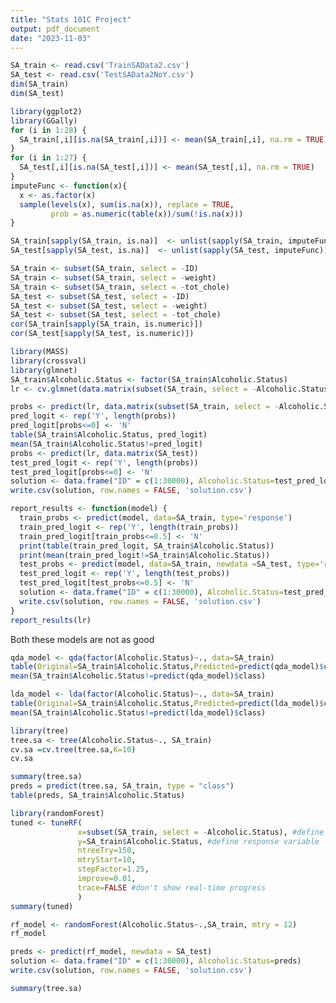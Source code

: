 ```yaml
---
title: "Stats 101C Project"
output: pdf_document
date: "2023-11-03"
---
```

```r
SA_train <- read.csv('TrainSAData2.csv')
SA_test <- read.csv('TestSAData2NoY.csv')
dim(SA_train)
dim(SA_test)
```


```r
library(ggplot2)
library(GGally)
for (i in 1:28) {
  SA_train[,i][is.na(SA_train[,i])] <- mean(SA_train[,i], na.rm = TRUE) 
}
for (i in 1:27) {
  SA_test[,i][is.na(SA_test[,i])] <- mean(SA_test[,i], na.rm = TRUE) 
}
imputeFunc <- function(x){
  x <- as.factor(x)
  sample(levels(x), sum(is.na(x)), replace = TRUE,
         prob = as.numeric(table(x))/sum(!is.na(x)))   
}

SA_train[sapply(SA_train, is.na)]  <- unlist(sapply(SA_train, imputeFunc))
SA_test[sapply(SA_test, is.na)]  <- unlist(sapply(SA_test, imputeFunc))
```

```r
SA_train <- subset(SA_train, select = -ID)
SA_train <- subset(SA_train, select = -weight)
SA_train <- subset(SA_train, select = -tot_chole)
SA_test <- subset(SA_test, select = -ID)
SA_test <- subset(SA_test, select = -weight)
SA_test <- subset(SA_test, select = -tot_chole)
cor(SA_train[sapply(SA_train, is.numeric)])
cor(SA_test[sapply(SA_test, is.numeric)])
```


```r
library(MASS)
library(crossval)
library(glmnet)
SA_train$Alcoholic.Status <- factor(SA_train$Alcoholic.Status)
lr <- cv.glmnet(data.matrix(subset(SA_train, select = -Alcoholic.Status)), SA_train$Alcoholic.Status, family = binomial())
```

```r
probs <- predict(lr, data.matrix(subset(SA_train, select = -Alcoholic.Status)))
pred_logit <- rep('Y', length(probs))
pred_logit[probs<=0] <- 'N'
table(SA_train$Alcoholic.Status, pred_logit)
mean(SA_train$Alcoholic.Status!=pred_logit)
probs <- predict(lr, data.matrix(SA_test))
test_pred_logit <- rep('Y', length(probs))
test_pred_logit[probs<=0] <- 'N'
solution <- data.frame("ID" = c(1:30000), Alcoholic.Status=test_pred_logit)
write.csv(solution, row.names = FALSE, 'solution.csv')
```

```r
report_results <- function(model) {
  train_probs <- predict(model, data=SA_train, type='response')
  train_pred_logit <- rep('Y', length(train_probs))
  train_pred_logit[train_probs<=0.5] <- 'N'
  print(table(train_pred_logit, SA_train$Alcoholic.Status))
  print(mean(train_pred_logit!=SA_train$Alcoholic.Status))
  test_probs <- predict(model, data=SA_train, newdata =SA_test, type='response')
  test_pred_logit <- rep('Y', length(test_probs))
  test_pred_logit[test_probs<=0.5] <- 'N'
  solution <- data.frame("ID" = c(1:30000), Alcoholic.Status=test_pred_logit)
  write.csv(solution, row.names = FALSE, 'solution.csv')
}
report_results(lr)
```

Both these models are not as good
```r
qda_model <- qda(factor(Alcoholic.Status)~., data=SA_train)
table(Original=SA_train$Alcoholic.Status,Predicted=predict(qda_model)$class)
mean(SA_train$Alcoholic.Status!=predict(qda_model)$class)
```

```r
lda_model <- lda(factor(Alcoholic.Status)~., data=SA_train)
table(Original=SA_train$Alcoholic.Status,Predicted=predict(lda_model)$class)
mean(SA_train$Alcoholic.Status!=predict(lda_model)$class)
```

```r
library(tree)
tree.sa <- tree(Alcoholic.Status~., SA_train)
cv.sa =cv.tree(tree.sa,K=10)
cv.sa
```

```r
summary(tree.sa)
preds = predict(tree.sa, SA_train, type = "class")
table(preds, SA_train$Alcoholic.Status)
```
```r
library(randomForest)
tuned <- tuneRF(
               x=subset(SA_train, select = -Alcoholic.Status), #define predictor variables
               y=SA_train$Alcoholic.Status, #define response variable
               ntreeTry=150,
               mtryStart=10, 
               stepFactor=1.25,
               improve=0.01,
               trace=FALSE #don't show real-time progress
               )
summary(tuned)
```
```r
rf_model <- randomForest(Alcoholic.Status~.,SA_train, mtry = 12)
rf_model
```
```r
preds <- predict(rf_model, newdata = SA_test)
solution <- data.frame("ID" = c(1:30000), Alcoholic.Status=preds)
write.csv(solution, row.names = FALSE, 'solution.csv')
```

```r
summary(tree.sa)
```

